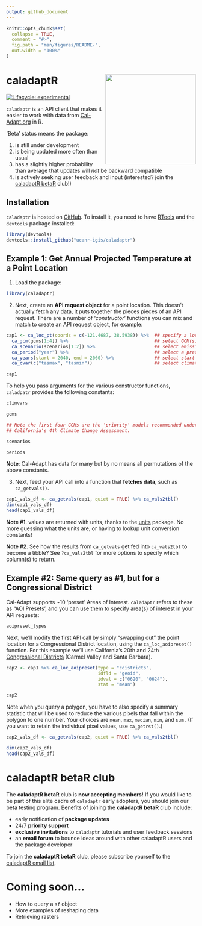 ```yaml
---
output: github_document
---
```


<!-- README.md is generated from README.Rmd. Please edit that file -->

```r
knitr::opts_chunk$set(
  collapse = TRUE,
  comment = "#>",
  fig.path = "man/figures/README-",
  out.width = "100%"
)
```

# caladaptR <img src="man/figures/caladaptr-beta_logo.svg" align="right" width="240" />

<!-- badges: start -->
[![Lifecycle: experimental](https://img.shields.io/badge/lifecycle-experimental-orange.svg)](https://www.tidyverse.org/lifecycle/#experimental)
<!-- badges: end -->

`caladaptr` is an API client that makes it easier to work with data from [Cal-Adapt.org](https://cal-adapt.org/) in R.

'Beta' status means the package:

1) is still under development  
2) is being updated more often than usual  
3) has a slightly higher probability than average that updates will *not* be backward compatible  
4) is actively seeking user feedback and input (interested? join the [caladaptR betaR](#caladaptr-betar-club) club!)

## Installation

`caladaptr` is hosted on [GitHub](https://github.com/UCANR-IGIS/caladaptr){target="_blank" rel="noopener"}. To install it, you need to have [RTools](https://cran.r-project.org/bin/windows/Rtools/){target="_blank" rel="noopener"} and the `devtools` package installed:

```r
library(devtools)
devtools::install_github("ucanr-igis/caladaptr")
```

## Example 1: Get Annual Projected Temperature at a Point Location

1) Load the package:

```r
library(caladaptr)
```

2) Next, create an **API request object** for a point location. This doesn't actually fetch any data, it puts together the pieces  pieces of an API request. There are a number of '*constructor*' functions you can mix and match to create an API request object, for example:

```r
cap1 <- ca_loc_pt(coords = c(-121.4687, 38.5938)) %>%  ## specify a location
  ca_gcm(gcms[1:4]) %>%                                ## select GCM(s)
  ca_scenario(scenarios[1:2]) %>%                      ## select emission scenarios(s)
  ca_period("year") %>%                                ## select a precooked temporal aggregation period
  ca_years(start = 2040, end = 2060) %>%               ## select start and end dates
  ca_cvar(c("tasmax", "tasmin"))                       ## select climate variables

cap1
```

To help you pass arguments for the various constructor functions, `caladpatr` provides the following constants:

```r
climvars

gcms

## Note the first four GCMs are the 'priority' models recommended under 
## California's 4th Climate Change Assessment.

scenarios

periods

```

**Note**: Cal-Adapt has data for many but by no means all permutations of the above constants.

3) Next, feed your API call into a function that **fetches data**, such as `ca_getvals()`. 

```r
cap1_vals_df <- ca_getvals(cap1, quiet = TRUE) %>% ca_vals2tbl()
dim(cap1_vals_df)
head(cap1_vals_df)
```

**Note #1**. values are returned with units, thanks to the [units](https://cran.r-project.org/package=units) package. No more guessing what the units are, or having to lookup unit conversion constants!

**Note #2**. See how the results from `ca_getvals` get fed into `ca_vals2tbl` to become a tibble? See `?ca_vals2tbl` for more options to specify which column(s) to return.

## Example #2: Same query as #1, but for a Congressional District

Cal-Adapt supports ~10 'preset' Areas of Interest. `caladaptr` refers to these as "AOI Presets', and you can use them to specify area(s) of interest in your API requests:

```r
aoipreset_types
```

Next, we'll modify the first API call by simply "swapping out" the point location for a Congressional District location, using the `ca_loc_aoipreset()` function. For this example we'll use California's 20th and 24th [Congressional Districts](https://en.wikipedia.org/wiki/California%27s_congressional_districts) (Carmel Valley and Santa Barbara). 

```r
cap2 <- cap1 %>% ca_loc_aoipreset(type = "cdistricts",
                                  idfld = "geoid",
                                  idval = c("0620", "0624"),
                                  stat = "mean")

cap2
```

Note when you query a polygon, you have to also specify a summary statistic that will be used to reduce the various pixels that fall within the polygon to one number. Your choices are `mean`, `max`, `median`, `min`, and `sum.` (If you want to retain the individual pixel values, use `ca_getrst()`.)

```r
cap2_vals_df <- ca_getvals(cap2, quiet = TRUE) %>% ca_vals2tbl()

dim(cap2_vals_df)
head(cap2_vals_df)
```

# caladaptR betaR club

The **caladaptR betaR** club is **now accepting members!** If you would like to be part of this elite cadre of `caladaptr` early adopters, you should join our beta testing program. Benefits of joining the **caladaptR betaR** club include:

- early notification of **package updates**  
- 24/7 **priority support**  
- **exclusive invitations** to `caladaptr` tutorials and user feedback sessions
- an **email forum** to bounce ideas around with other caladaptR users and the package developer

To join the **caladaptR betaR** club, please subscribe yourself to the [caladaptR email list](https://lists.ucdavis.edu/sympa/subscribe/caladaptr).

# Coming soon...

 - How to query a `sf` object  
 - More examples of reshaping data  
 - Retrieving rasters  

